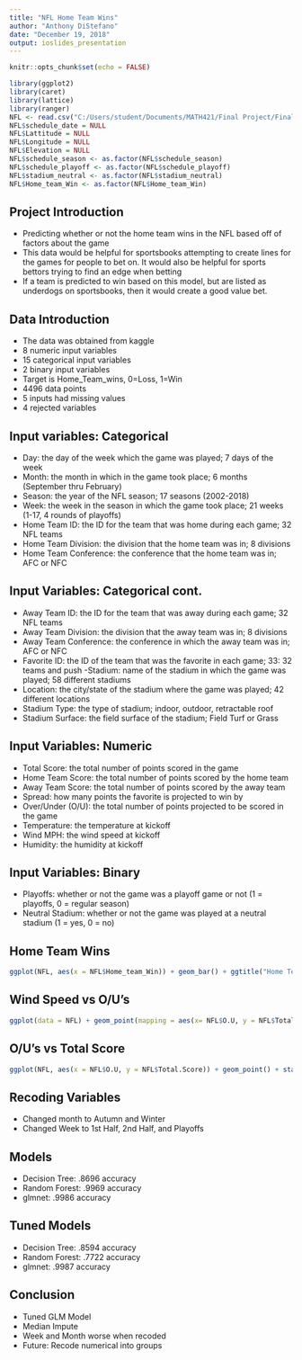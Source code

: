 ---
title: "NFL Home Team Wins"
author: "Anthony DiStefano"
date: "December 19, 2018"
output: ioslides_presentation
---

```{r setup, include=FALSE}
knitr::opts_chunk$set(echo = FALSE)
```

```{r}
library(ggplot2)
library(caret)
library(lattice)
library(ranger)
NFL <- read.csv("C:/Users/student/Documents/MATH421/Final Project/Final Project .csv", header=TRUE)
NFL$schedule_date = NULL
NFL$Lattitude = NULL
NFL$Longitude = NULL
NFL$Elevation = NULL
NFL$schedule_season <- as.factor(NFL$schedule_season)
NFL$schedule_playoff <- as.factor(NFL$schedule_playoff)
NFL$stadium_neutral <- as.factor(NFL$stadium_neutral)
NFL$Home_team_Win <- as.factor(NFL$Home_team_Win)
```

## Project Introduction
- Predicting whether or not the home team wins in the NFL based off of factors about the game
- This data would be helpful for sportsbooks attempting to create lines for the games for people to bet on. It would also be helpful for sports bettors trying to find an edge when betting
- If a team is predicted to win based on this model, but are listed as underdogs on sportsbooks, then it would create a good value bet.

## Data Introduction
- The data was obtained from kaggle
- 8 numeric input variables
- 15 categorical input variables
- 2 binary input variables
- Target is Home_Team_wins, 0=Loss, 1=Win
- 4496 data points
- 5 inputs had missing values
- 4 rejected variables

## Input variables: Categorical
- Day: the day of the week which the game was played; 7 days of the week
- Month: the month in which in the game took place; 6 months (September thru February)
- Season: the year of the NFL season; 17 seasons (2002-2018)
- Week: the week in the season in which the game took place; 21 weeks (1-17, 4 rounds of playoffs)
- Home Team ID: the ID for the team that was home during each game; 32 NFL teams
- Home Team Division: the division that the home team was in; 8 divisions
- Home Team Conference: the conference that the home team was in; AFC or NFC

## Input Variables: Categorical cont.
- Away Team ID: the ID for the team that was away during each game; 32 NFL teams
- Away Team Division: the division that the away team was in; 8 divisions
- Away Team Conference: the conference in which the away team was in; AFC or NFC
- Favorite ID: the ID of the team that was the favorite in each game; 33: 32 teams and push
-Stadium: name of the stadium in which the game was played; 58 different stadiums
- Location: the city/state of the stadium where the game was played; 42 different locations
- Stadium Type: the type of stadium; indoor, outdoor, retractable roof
- Stadium Surface: the field surface of the stadium; Field Turf or Grass

## Input Variables: Numeric
- Total Score: the total number of points scored in the game 
- Home Team Score: the total number of points scored by the home team
- Away Team Score: the total number of points scored by the away team
- Spread: how many points the favorite is projected to win by
- Over/Under (O/U): the total number of points projected to be scored in the game
- Temperature: the temperature at kickoff
- Wind MPH: the wind speed at kickoff
- Humidity: the humidity at kickoff

## Input Variables: Binary
- Playoffs: whether or not the game was a playoff game or not (1 = playoffs, 0 = regular season)
- Neutral Stadium: whether or not the game was played at a neutral stadium (1 = yes, 0 = no)

## Home Team Wins
```{r, pressure}
ggplot(NFL, aes(x = NFL$Home_team_Win)) + geom_bar() + ggtitle("Home Team Win Distribution")
```

## Wind Speed vs O/U's
```{r}
ggplot(data = NFL) + geom_point(mapping = aes(x= NFL$O.U, y = NFL$Total.Score, color = NFL$Stadium_Type)) + ggtitle("O/U's vs Total Score by Stadium Type")
```

## O/U's vs Total Score
```{r}
ggplot(NFL, aes(x = NFL$O.U, y = NFL$Total.Score)) + geom_point() + stat_smooth(method = "lm", color = "red", se = FALSE) + ggtitle("O/U's vs Total Score")
```

## Recoding Variables
- Changed month to Autumn and Winter
- Changed Week to 1st Half, 2nd Half, and Playoffs

## Models
- Decision Tree: .8696 accuracy
- Random Forest: .9969 accuracy
- glmnet: .9986 accuracy 

## Tuned Models
- Decision Tree: .8594 accuracy
- Random Forest: .7722 accuracy
- glmnet: .9987 accuracy

## Conclusion
- Tuned GLM Model
- Median Impute
- Week and Month worse when recoded
- Future: Recode numerical into groups
